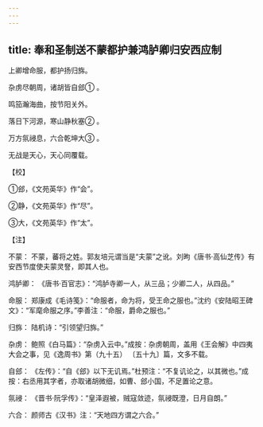 ```yaml
---
---
---
```

title: 奉和圣制送不蒙都护兼鸿胪卿归安西应制
---




上卿增命服，都护扬归旆。

杂虏尽朝周，诸胡皆自郐① 。

鸣笳瀚海曲，按节阳关外。

落日下河源，寒山静秋塞② 。

万方氛祲息，六合乾坤大③ 。

无战是天心，天心同覆载。

【校】

①郐，《文苑英华》作“会”。

②静，《文苑英华》作“尽”。

③大，《文苑英华》作“太”。

【注】

不蒙： 不蒙，蕃将之姓。郭友培元谓当是“夫蒙”之讹。刘昫《唐书·高仙芝传》有安西节度使夫蒙灵詧，即其人也。

鸿胪卿： 《唐书·百官志》：“鸿胪寺卿一人，从三品；少卿二人，从四品。”

命服： 郑康成《毛诗笺》：“命服者，命为将，受王命之服也。”沈约《安陆昭王碑文》：“军麾命服之序。”李善注：“命服，爵命之服也。”

归旆： 陆机诗：“引领望归旆。”

杂虏： 鲍照《白马篇》：“杂虏入云中。”成按：杂虏朝周，盖用《王会解》中四夷大会之事，见《逸周书》第（九十五） 〔五十九〕篇，文多不载。

自郐： 《左传》：“自《郐》以下无讥焉。”杜预注：“不复讥论之，以其微也。”成按：右丞用其字者，亦取诸胡微细，如曹、郐小国，不足置论之意。

氛祲： 《晋书·阮孚传》：“皇泽遐被，贼寇敛迹，氛祲既澄，日月自朗。”

六合： 颜师古《汉书》注：“天地四方谓之六合。”